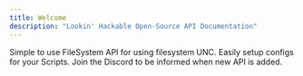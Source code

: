 ```yaml
---
title: Welcome
description: "Lookin' Hackable Open-Source API Documentation"
---
```



<CardGroup cols={2}>
  <Card
    title="FileSystem API"
    icon="screwdriver-wrench"
    href="https://mintlify.com/docs/quickstart"
  >
    Simple to use FileSystem API for using filesystem UNC. Easily setup configs for your Scripts.
  </Card>
  <Card
    title="More Soon | Discord"
    icon="stars"
    href="https://discord.gg/WBDmTNHqSz"
  >
    Join the Discord to be informed when new API is added.
  </Card>
</CardGroup>